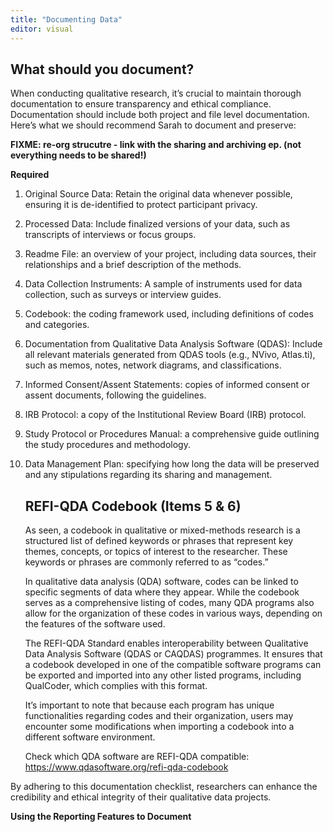```yaml
---
title: "Documenting Data"
editor: visual
---
```


## What should you document?

When conducting qualitative research, it's crucial to maintain thorough documentation to ensure transparency and ethical compliance. Documentation should include both project and file level documentation. Here’s what we should recommend Sarah to document and preserve:

**FIXME: re-org strucutre - link with the sharing and archiving ep. (not everything needs to be shared!)**

**Required**

1.  Original Source Data: Retain the original data whenever possible, ensuring it is de-identified to protect participant privacy.

2.  Processed Data: Include finalized versions of your data, such as transcripts of interviews or focus groups.

3.  Readme File: an overview of your project, including data sources, their relationships and a brief description of the methods.

4.  Data Collection Instruments: A sample of instruments used for data collection, such as surveys or interview guides.

5.  Codebook: the coding framework used, including definitions of codes and categories.

6.  Documentation from Qualitative Data Analysis Software (QDAS): Include all relevant materials generated from QDAS tools (e.g., NVivo, Atlas.ti), such as memos, notes, network diagrams, and classifications.

7.  Informed Consent/Assent Statements: copies of informed consent or assent documents, following the guidelines.

8.  IRB Protocol: a copy of the Institutional Review Board (IRB) protocol.

9.  Study Protocol or Procedures Manual: a comprehensive guide outlining the study procedures and methodology.

10. Data Management Plan: specifying how long the data will be preserved and any stipulations regarding its sharing and management.

    ::: callout-important
    ## REFI-QDA Codebook (Items 5 & 6)

    As seen, a codebook in qualitative or mixed-methods research is a structured list of defined keywords or phrases that represent key themes, concepts, or topics of interest to the researcher. These keywords or phrases are commonly referred to as "codes."

    In qualitative data analysis (QDA) software, codes can be linked to specific segments of data where they appear. While the codebook serves as a comprehensive listing of codes, many QDA programs also allow for the organization of these codes in various ways, depending on the features of the software used.

    The REFI-QDA Standard enables interoperability between Qualitative Data Analysis Software (QDAS or CAQDAS) programmes. It ensures that a codebook developed in one of the compatible software programs can be exported and imported into any other listed programs, including QualCoder, which complies with this format.

    It’s important to note that because each program has unique functionalities regarding codes and their organization, users may encounter some modifications when importing a codebook into a different software environment.

    Check which QDA software are REFI-QDA compatible: <https://www.qdasoftware.org/refi-qda-codebook>
    :::

By adhering to this documentation checklist, researchers can enhance the credibility and ethical integrity of their qualitative data projects.

**Using the Reporting Features to Document**
